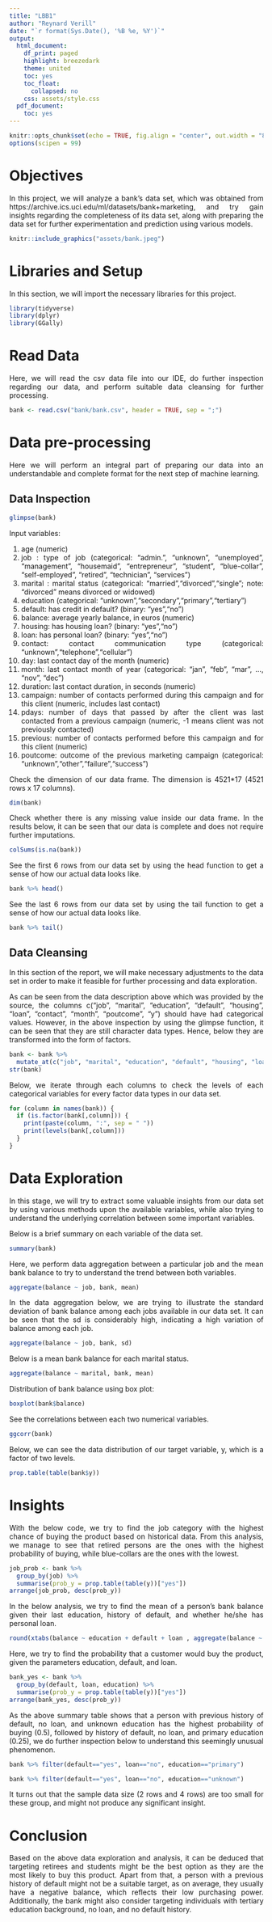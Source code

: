```yaml
---
title: "LBB1"
author: "Reynard Verill"
date: "`r format(Sys.Date(), '%B %e, %Y')`"
output:
  html_document:
    df_print: paged
    highlight: breezedark
    theme: united
    toc: yes
    toc_float:
      collapsed: no
    css: assets/style.css
  pdf_document:
    toc: yes
---
```



```r
knitr::opts_chunk$set(echo = TRUE, fig.align = "center", out.width = "80%")
options(scipen = 99)
```


<style>
body {
text-align: justify}
</style>

# Objectives

In this project, we will analyze a bank's data set, which was obtained from https://archive.ics.uci.edu/ml/datasets/bank+marketing, and try gain insights regarding the completeness of its data set, along with preparing the data set for further experimentation and prediction using various models.

```r
knitr::include_graphics("assets/bank.jpeg")
```

# Libraries and Setup

In this section, we will import the necessary libraries for this project.

```r
library(tidyverse)
library(dplyr)
library(GGally)
```

# Read Data

Here, we will read the csv data file into our IDE, do further inspection regarding our data, and perform suitable data cleansing for further processing.

```r
bank <- read.csv("bank/bank.csv", header = TRUE, sep = ";")
```

# Data pre-processing {.tabset}

Here we will perform an integral part of preparing our data into an understandable and complete format for the next step of machine learning.

## Data Inspection

```r
glimpse(bank)
```

Input variables:

1. age (numeric)
2. job : type of job (categorical: "admin.", "unknown", "unemployed", "management", "housemaid", "entrepreneur", "student", "blue-collar", "self-employed", "retired", "technician", "services") 
3. marital : marital status (categorical: "married","divorced","single"; note: "divorced" means divorced or widowed)
4. education (categorical: "unknown","secondary","primary","tertiary")
5. default: has credit in default? (binary: "yes","no")
6. balance: average yearly balance, in euros (numeric) 
7. housing: has housing loan? (binary: "yes","no")
8. loan: has personal loan? (binary: "yes","no")
9. contact: contact communication type (categorical: "unknown","telephone","cellular") 
10. day: last contact day of the month (numeric)
11. month: last contact month of year (categorical: "jan", "feb", "mar", ..., "nov", "dec")
12. duration: last contact duration, in seconds (numeric)
13. campaign: number of contacts performed during this campaign and for this client (numeric, includes last contact)
14. pdays: number of days that passed by after the client was last contacted from a previous campaign (numeric, -1 means client was not previously contacted)
15. previous: number of contacts performed before this campaign and for this client (numeric)
16. poutcome: outcome of the previous marketing campaign (categorical: "unknown","other","failure","success")

Check the dimension of our data frame. The dimension is 4521*17 (4521 rows x 17 columns).
```r
dim(bank)
```

Check whether there is any missing value inside our data frame. In the results below, it can be seen that our data is complete and does not require further imputations.
```r
colSums(is.na(bank))
```

See the first 6 rows from our data set by using the head function to get a sense of how our actual data looks like.
```r
bank %>% head()
```

See the last 6 rows from our data set by using the tail function to get a sense of how our actual data looks like.
```r
bank %>% tail()
```

## Data Cleansing

In this section of the report, we will make necessary adjustments to the data set in order to make it feasible for further processing and data exploration.

As can be seen from the data description above which was provided by the source, the columns c("job", "marital", "education", "default", "housing", "loan", "contact", "month", "poutcome", "y") should have had categorical values. However, in the above inspection by using the glimpse function, it can be seen that they are still character data types. Hence, below they are transformed into the form of factors.
```r
bank <- bank %>% 
  mutate_at(c("job", "marital", "education", "default", "housing", "loan", "contact", "month", "poutcome", "y"), as.factor)
str(bank)
```

Below, we iterate through each columns to check the levels of each categorical variables for every factor data types in our data set.
```r
for (column in names(bank)) {
  if (is.factor(bank[,column])) {
    print(paste(column, ":", sep = " "))
    print(levels(bank[,column]))
  }
}
```

# Data Exploration

In this stage, we will try to extract some valuable insights from our data set by using various methods upon the available variables, while also trying to understand the underlying correlation between some important variables.

Below is a brief summary on each variable of the data set.
```r
summary(bank)
```

Here, we perform data aggregation between a particular job and the mean bank balance to try to understand the trend between both variables.
```r
aggregate(balance ~ job, bank, mean)
```

In the data aggregation below, we are trying to illustrate the standard deviation of bank balance among each jobs available in our data set. It can be seen that the sd is considerably high, indicating a high variation of balance among each job.
```r
aggregate(balance ~ job, bank, sd)
```

Below is a mean bank balance for each marital status.
```r
aggregate(balance ~ marital, bank, mean)
```

Distribution of bank balance using box plot:
```r
boxplot(bank$balance)
```

See the correlations between each two numerical variables.
```r
ggcorr(bank)
```

Below, we can see the data distribution of our target variable, y, which is a factor of two levels.
```r
prop.table(table(bank$y))
```

# Insights

With the below code, we try to find the job category with the highest chance of buying the product based on historical data. From this analysis, we manage to see that retired persons are the ones with the highest probability of buying, while blue-collars are the ones with the lowest.
```r
job_prob <- bank %>%
  group_by(job) %>% 
  summarise(prob_y = prop.table(table(y))["yes"])
arrange(job_prob, desc(prob_y))
```

In the below analysis, we try to find the mean of a person's bank balance given their last education, history of default, and whether he/she has personal loan.
```r
round(xtabs(balance ~ education + default + loan , aggregate(balance ~ education + default + loan, bank, mean)),2)
```


Here, we try to find the probability that a customer would buy the product, given the parameters education, default, and loan.
```r
bank_yes <- bank %>% 
  group_by(default, loan, education) %>% 
  summarise(prob_y = prop.table(table(y))["yes"])
arrange(bank_yes, desc(prob_y))
```

As the above summary table shows that a person with previous history of default, no loan, and unknown education has the highest probability of buying (0.5), followed by history of default, no loan, and primary education (0.25), we do further inspection below to understand this seemingly unusual phenomenon.
```r
bank %>% filter(default=="yes", loan=="no", education=="primary")
```

```r
bank %>% filter(default=="yes", loan=="no", education=="unknown")
```

It turns out that the sample data size (2 rows and 4 rows) are too small for these group, and might not produce any significant insight.

# Conclusion

Based on the above data exploration and analysis, it can be deduced that targeting retirees and students might be the best option as they are the most likely to buy this product. Apart from that, a person with a previous history of default might not be a suitable target, as on average, they usually have a negative balance, which reflects their low purchasing power. Additionally, the bank might also consider targeting individuals with tertiary education background, no loan, and no default history.